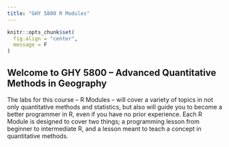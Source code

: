```yaml
---
title: "GHY 5800 R Modules"
---
```


```r
knitr::opts_chunk$set(
  fig.align = "center",
  message = F
)

```

## Welcome to GHY 5800 -- Advanced Quantitative Methods in Geography


The labs for this course -- R Modules -- will cover a variety of topics in not only quantitative methods and statistics, but also will guide you to become a better programmer in R, even if you have no prior experience. Each R Module is designed to cover two things; a programming lesson from beginner to intermediate R, and a lesson meant to teach a concept in quantitative methods.
